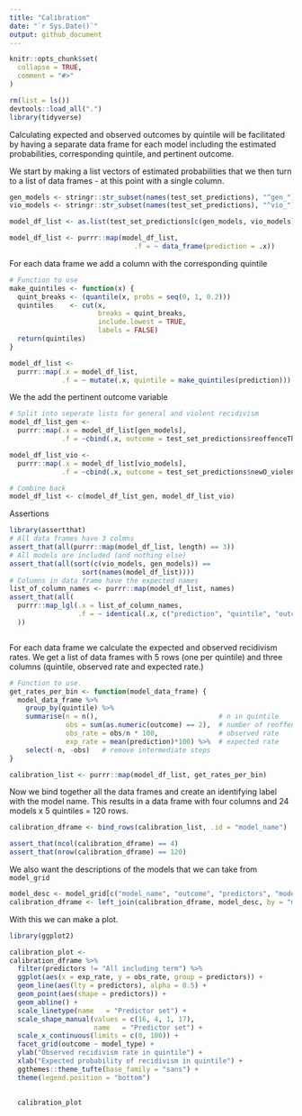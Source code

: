 ```yaml
---
title: "Calibration"
date: "`r Sys.Date()`"
output: github_document
---
```


```r
knitr::opts_chunk$set(
  collapse = TRUE,
  comment = "#>"
)
```


```r
rm(list = ls())
devtools::load_all(".")
library(tidyverse)
```

Calculating expected and observed outcomes by quintile will be facilitated by having a separate data frame for each model including the estimated probabilities, corresponding quintile, and pertinent outcome.

We start by making a list vectors of estimated probabilities that we then turn to a list of data frames - at this point with a single column.
```r
gen_models <- stringr::str_subset(names(test_set_predictions), "^gen_")
vio_models <- stringr::str_subset(names(test_set_predictions), "^vio_")

model_df_list <- as.list(test_set_predictions[c(gen_models, vio_models)])

model_df_list <- purrr::map(model_df_list, 
                               .f = ~ data_frame(prediction = .x))
```

For each data frame we add a column with the corresponding quintile
```r
# Function to use
make_quintiles <- function(x) {
  quint_breaks <- (quantile(x, probs = seq(0, 1, 0.2)))
  quintiles    <- cut(x, 
                      breaks = quint_breaks, 
                      include.lowest = TRUE, 
                      labels = FALSE)
  return(quintiles)
}

model_df_list <- 
  purrr::map(.x = model_df_list,
             .f = ~ mutate(.x, quintile = make_quintiles(prediction)))
```

We the add the pertinent outcome variable

```r
# Split into seperate lists for general and violent recidivism
model_df_list_gen <- 
  purrr::map(.x = model_df_list[gen_models],
             .f = ~cbind(.x, outcome = test_set_predictions$reoffenceThisTerm))

model_df_list_vio <- 
  purrr::map(.x = model_df_list[vio_models],
             .f = ~cbind(.x, outcome = test_set_predictions$newO_violent))

# Combine back
model_df_list <- c(model_df_list_gen, model_df_list_vio)
```

Assertions
```r
library(assertthat)
# All data frames have 3 colmns
assert_that(all(purrr::map(model_df_list, length) == 3))
# All models are included (and nothing else)
assert_that(all(sort(c(vio_models, gen_models)) == 
                  sort(names(model_df_list))))
# Columns in data frame have the expected names
list_of_column_names <- purrr::map(model_df_list, names)
assert_that(all(
  purrr::map_lgl(.x = list_of_column_names,
                 .f = ~ identical(.x, c("prediction", "quintile", "outcome")))
  ))



```

For each data frame we calculate the expected and observed recidivism rates. We get a list of data frames with 5 rows (one per quintile) and three columns (quintile, observed rate and expected rate.)

```r
# Function to use. 
get_rates_per_bin <- function(model_data_frame) {
  model_data_frame %>% 
    group_by(quintile) %>% 
    summarise(n = n(),                              # n in quintile
              obs = sum(as.numeric(outcome) == 2),  # number of reoffences
              obs_rate = obs/n * 100,               # observed rate
              exp_rate = mean(prediction)*100) %>%  # expected rate
    select(-n, -obs)   # remove intermediate steps
}

calibration_list <- purrr::map(model_df_list, get_rates_per_bin)

```



Now we bind together all the data frames and create an identifying label with the model name. This results in a data frame with four columns and 24 models x 5 quintiles = 120 rows.

```r
calibration_dframe <- bind_rows(calibration_list, .id = "model_name")

assert_that(ncol(calibration_dframe) == 4)
assert_that(nrow(calibration_dframe) == 120)
```
We also want the descriptions of the models that we can take from `model_grid`

```r
model_desc <- model_grid[c("model_name", "outcome", "predictors", "model_type")]
calibration_dframe <- left_join(calibration_dframe, model_desc, by = "model_name")
```

With this we can make a plot.

```r
library(ggplot2)

calibration_plot <-
calibration_dframe %>% 
  filter(predictors != "All including term") %>% 
  ggplot(aes(x = exp_rate, y = obs_rate, group = predictors)) +
  geom_line(aes(lty = predictors), alpha = 0.5) +
  geom_point(aes(shape = predictors)) +
  geom_abline() +
  scale_linetype(name   = "Predictor set") +
  scale_shape_manual(values = c(16, 4, 1, 17),
                     name   = "Predictor set") +
  scale_x_continuous(limits = c(0, 100)) +
  facet_grid(outcome ~ model_type) +
  ylab("Observed recidivism rate in quintile") +
  xlab("Expected probability of recidivism in quintile") +
  ggthemes::theme_tufte(base_family = "sans") +
  theme(legend.position = "bottom")
  

  calibration_plot


```



